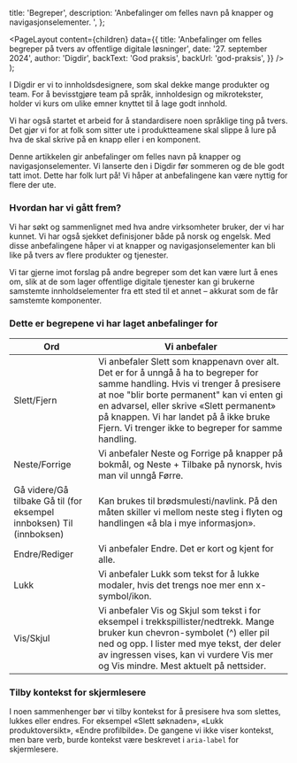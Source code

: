
  title: 'Begreper',
  description:
    'Anbefalinger om felles navn på knapper og navigasjonselementer. ',
};

  <PageLayout
    content={children}
    data={{
      title: 'Anbefalinger om felles begreper på tvers av offentlige digitale løsninger',
      date: '27. september 2024',
      author: 'Digdir',
      backText: 'God praksis',
      backUrl: 'god-praksis',
    }}
  />
);

I Digdir er vi to innholdsdesignere, som skal dekke mange produkter og team. For å bevisstgjøre team på språk, innholdesign og mikrotekster, holder vi kurs om ulike emner knyttet til å lage godt innhold.  

Vi har også startet et arbeid for å standardisere noen språklige ting på tvers. Det gjør vi for at folk som sitter ute i produktteamene skal slippe å lure på hva de skal skrive på en knapp eller i en komponent. 

Denne artikkelen gir anbefalinger om felles navn på knapper og navigasjonselementer. Vi lanserte den i Digdir før sommeren og de ble godt tatt imot. Dette har folk lurt på! Vi håper at anbefalingene kan være nyttig for flere der ute.  

### Hvordan har vi gått frem? 

Vi har søkt og sammenlignet med hva andre virksomheter bruker, der vi har kunnet. Vi har også sjekket definisjoner både på norsk og engelsk. Med disse anbefalingene håper vi at knapper og navigasjonselementer kan bli like på tvers av flere produkter og tjenester. 

Vi tar gjerne imot forslag på andre begreper som det kan være lurt å enes om, slik at de som lager offentlige digitale tjenester kan gi brukerne samstemte innholdselementer fra ett sted til et annet – akkurat som de får samstemte komponenter.   

### Dette er begrepene vi har laget anbefalinger for 


| Ord  | Vi anbefaler  |
|---|---|
| Slett/Fjern  | Vi anbefaler Slett som knappenavn over alt. Det er for å unngå å ha to begreper for samme handling. Hvis vi trenger å presisere at noe "blir borte permanent" kan vi enten gi en advarsel, eller skrive «Slett permanent» på knappen. Vi har landet på å ikke bruke Fjern. Vi trenger ikke to begreper for samme handling.  |
| Neste/Forrige  | Vi anbefaler Neste og Forrige på knapper på bokmål, og Neste + Tilbake på nynorsk, hvis man vil unngå Førre.  |
| Gå videre/Gå tilbake    Gå til (for eksempel innboksen)    Til (innboksen)  | Kan brukes til brødsmulesti/navlink.    På den måten skiller vi mellom neste steg i flyten og handlingen «å bla i mye informasjon».       |
| Endre/Rediger  | Vi anbefaler Endre. Det er kort og kjent for alle.   |
| Lukk  | Vi anbefaler Lukk som tekst for å lukke modaler, hvis det trengs noe mer enn x-symbol/ikon.  |
| Vis/Skjul  | Vi anbefaler Vis og Skjul som tekst i for eksempel i trekkspillister/nedtrekk. Mange bruker kun chevron-symbolet (^) eller pil ned og opp.    I lister med mye tekst, der deler av ingressen vises, kan vi vurdere Vis mer og Vis mindre. Mest aktuelt på nettsider.  |

### Tilby kontekst for skjermlesere

I noen sammenhenger bør vi tilby kontekst for å presisere hva som slettes, lukkes eller endres. For eksempel «Slett søknaden», «Lukk produktoversikt», «Endre profilbilde». De gangene vi ikke viser kontekst, men bare verb, burde kontekst være beskrevet i `aria-label` for skjermlesere.
